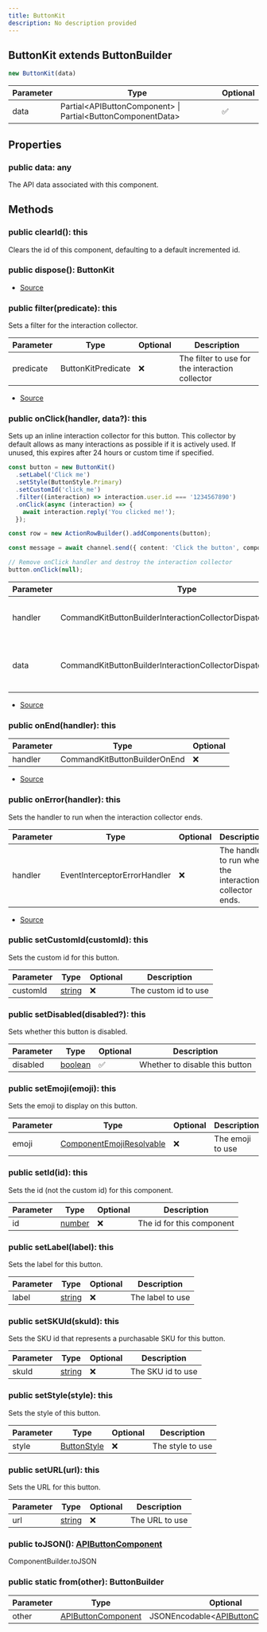 ```yaml
---
title: ButtonKit
description: No description provided
---
```



## ButtonKit extends ButtonBuilder


```typescript
new ButtonKit(data)
```
| Parameter | Type | Optional |
| ----------- | ----------- | ----------- |
| data | Partial\<APIButtonComponent> \| Partial\<ButtonComponentData> | ✅ |


## Properties
### public data: any
The API data associated with this component.

## Methods
### public clearId(): this
Clears the id of this component, defaulting to a default incremented id.
### public dispose(): ButtonKit
- [Source](https://github.com/underctrl-io/commandkit/blob/141d1404ab18a8e659209a0fab65466bf3b6dd85/packages/commandkit/src/components/v1/button/ButtonKit.ts#L222)
### public filter(predicate): this
Sets a filter for the interaction collector.



| Parameter | Type | Optional | Description |
| ----------- | ----------- | ----------- | ----------- |
| predicate | ButtonKitPredicate | ❌ | The filter to use for the interaction collector |


- [Source](https://github.com/underctrl-io/commandkit/blob/141d1404ab18a8e659209a0fab65466bf3b6dd85/packages/commandkit/src/components/v1/button/ButtonKit.ts#L164)
### public onClick(handler, data?): this
Sets up an inline interaction collector for this button. This collector by default allows as many interactions as possible if it is actively used.
If unused, this expires after 24 hours or custom time if specified.

```ts
const button = new ButtonKit()
  .setLabel('Click me')
  .setStyle(ButtonStyle.Primary)
  .setCustomId('click_me')
  .filter((interaction) => interaction.user.id === '1234567890')
  .onClick(async (interaction) => {
    await interaction.reply('You clicked me!');
  });

const row = new ActionRowBuilder().addComponents(button);

const message = await channel.send({ content: 'Click the button', components: [row] });

// Remove onClick handler and destroy the interaction collector
button.onClick(null);
```

| Parameter | Type | Optional | Description |
| ----------- | ----------- | ----------- | ----------- |
| handler | CommandKitButtonBuilderInteractionCollectorDispatch | ❌ | The handler to run when the button is clicked |
| data | CommandKitButtonBuilderInteractionCollectorDispatchContextData | ✅ | The context data to use for the interaction collector |


- [Source](https://github.com/underctrl-io/commandkit/blob/141d1404ab18a8e659209a0fab65466bf3b6dd85/packages/commandkit/src/components/v1/button/ButtonKit.ts#L92)
### public onEnd(handler): this
| Parameter | Type | Optional |
| ----------- | ----------- | ----------- |
| handler | CommandKitButtonBuilderOnEnd | ❌ |


- [Source](https://github.com/underctrl-io/commandkit/blob/141d1404ab18a8e659209a0fab65466bf3b6dd85/packages/commandkit/src/components/v1/button/ButtonKit.ts#L125)
### public onError(handler): this
Sets the handler to run when the interaction collector ends.



| Parameter | Type | Optional | Description |
| ----------- | ----------- | ----------- | ----------- |
| handler | EventInterceptorErrorHandler | ❌ | The handler to run when the interaction collector ends. |


- [Source](https://github.com/underctrl-io/commandkit/blob/141d1404ab18a8e659209a0fab65466bf3b6dd85/packages/commandkit/src/components/v1/button/ButtonKit.ts#L147)
### public setCustomId(customId): this
Sets the custom id for this button.



| Parameter | Type | Optional | Description |
| ----------- | ----------- | ----------- | ----------- |
| customId | [string](https://developer.mozilla.org/en-US/docs/Web/JavaScript/Reference/Global_Objects/String) | ❌ | The custom id to use |
### public setDisabled(disabled?): this
Sets whether this button is disabled.



| Parameter | Type | Optional | Description |
| ----------- | ----------- | ----------- | ----------- |
| disabled | [boolean](https://developer.mozilla.org/en-US/docs/Web/JavaScript/Reference/Global_Objects/Boolean) | ✅ | Whether to disable this button |
### public setEmoji(emoji): this
Sets the emoji to display on this button.



| Parameter | Type | Optional | Description |
| ----------- | ----------- | ----------- | ----------- |
| emoji | [ComponentEmojiResolvable](https://discord.js.org/docs/packages/discord.js/main/ComponentEmojiResolvable:TypeAlias) | ❌ | The emoji to use |
### public setId(id): this
Sets the id (not the custom id) for this component.



| Parameter | Type | Optional | Description |
| ----------- | ----------- | ----------- | ----------- |
| id | [number](https://developer.mozilla.org/en-US/docs/Web/JavaScript/Reference/Global_Objects/Number) | ❌ | The id for this component |
### public setLabel(label): this
Sets the label for this button.



| Parameter | Type | Optional | Description |
| ----------- | ----------- | ----------- | ----------- |
| label | [string](https://developer.mozilla.org/en-US/docs/Web/JavaScript/Reference/Global_Objects/String) | ❌ | The label to use |
### public setSKUId(skuId): this
Sets the SKU id that represents a purchasable SKU for this button.



| Parameter | Type | Optional | Description |
| ----------- | ----------- | ----------- | ----------- |
| skuId | [string](https://developer.mozilla.org/en-US/docs/Web/JavaScript/Reference/Global_Objects/String) | ❌ | The SKU id to use |
### public setStyle(style): this
Sets the style of this button.



| Parameter | Type | Optional | Description |
| ----------- | ----------- | ----------- | ----------- |
| style | [ButtonStyle](https://discord-api-types.dev/api/discord-api-types-v10/enum/ButtonStyle) | ❌ | The style to use |
### public setURL(url): this
Sets the URL for this button.



| Parameter | Type | Optional | Description |
| ----------- | ----------- | ----------- | ----------- |
| url | [string](https://developer.mozilla.org/en-US/docs/Web/JavaScript/Reference/Global_Objects/String) | ❌ | The URL to use |
### public toJSON(): [APIButtonComponent](https://discord-api-types.dev/api/discord-api-types-v10#APIButtonComponent)
ComponentBuilder.toJSON
### public static from(other): ButtonBuilder
| Parameter | Type | Optional |
| ----------- | ----------- | ----------- |
| other | [APIButtonComponent](https://discord-api-types.dev/api/discord-api-types-v10#APIButtonComponent) | JSONEncodable\<[APIButtonComponent](https://discord-api-types.dev/api/discord-api-types-v10#APIButtonComponent)> | ❌ |